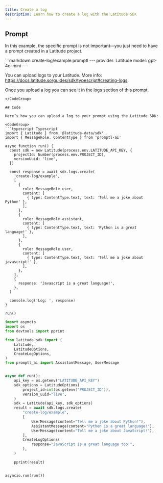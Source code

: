 ```yaml
---
title: Create a log
description: Learn how to create a log with the Latitude SDK
---
```


## Prompt

In this example, the specific prompt is not important—you just need to have a prompt created in a Latitude project.

<CodeGroup>
```markdown create-log/example.promptl
---
provider: Latitude
model: gpt-4o-mini
---

You can upload logs to your Latitude.
More info: https://docs.latitude.so/guides/sdk/typescript#creating-logs

Once you upload a log you can see it in the logs section of this prompt.
```
</CodeGroup>

## Code

Here’s how you can upload a log to your prompt using the Latitude SDK:

<CodeGroup>
```typescript Typescript
import { Latitude } from '@latitude-data/sdk'
import { MessageRole, ContentType } from 'promptl-ai'

async function run() {
  const sdk = new Latitude(process.env.LATITUDE_API_KEY, {
    projectId: Number(process.env.PROJECT_ID),
    versionUuid: 'live',
  })

  const response = await sdk.logs.create(
    'create-log/example',
    [
      {
        role: MessageRole.user,
        content: [
          { type: ContentType.text, text: 'Tell me a joke about Python' },
        ],
      },
      {
        role: MessageRole.assistant,
        content: [
          { type: ContentType.text, text: 'Python is a great language!' },
        ],
      },
      {
        role: MessageRole.user,
        content: [
          { type: ContentType.text, text: 'Tell me a joke about javascript!' },
        ],
      },
    ],
    {
      response: 'Javascript is a great language!',
    },
  )

  console.log('Log: ', response)
}

run()
```
```python Python
import asyncio
import os
from devtools import pprint

from latitude_sdk import (
    Latitude,
    LatitudeOptions,
    CreateLogOptions,
)
from promptl_ai import AssistantMessage, UserMessage


async def run():
    api_key = os.getenv("LATITUDE_API_KEY")
    sdk_options = LatitudeOptions(
        project_id=int(os.getenv("PROJECT_ID")),
        version_uuid="live",
    )
    sdk = Latitude(api_key, sdk_options)
    result = await sdk.logs.create(
        "create-log/example",
        [
            UserMessage(content="Tell me a joke about Python!"),
            AssistantMessage(content="Python is a great language!"),
            UserMessage(content="Tell me a joke about JavaScript!"),
        ],
        CreateLogOptions(
            response="JavaScript is a great language too!",
        ),
    )

    pprint(result)


asyncio.run(run())
```
</CodeGroup>
